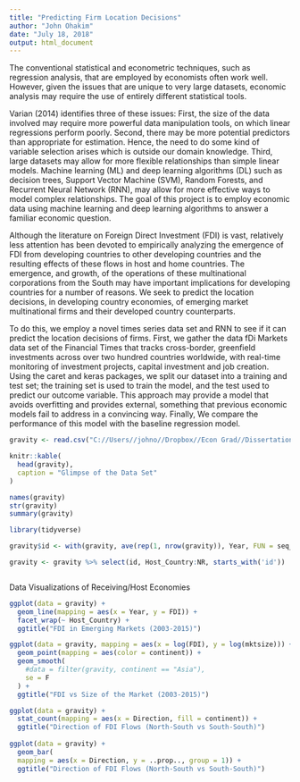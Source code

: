```yaml
---
title: "Predicting Firm Location Decisions"
author: "John Ohakim"
date: "July 18, 2018"
output: html_document
---
```


 The conventional statistical and econometric techniques, such as regression analysis, that are employed by economists often work well. However, given the issues that are unique to very large datasets, economic analysis may require the use of entirely different statistical tools. 

  Varian (2014) identifies three of these issues: First, the size of the data involved may require more powerful data manipulation tools, on which linear regressions perform poorly. Second, there may be more potential predictors than appropriate for estimation. Hence, the need to do some kind of variable selection arises which is outside our domain knowledge. Third, large datasets may allow for more flexible relationships than simple linear models. Machine learning (ML) and deep learning algorithms (DL) such as decision trees, Support Vector Machine (SVM), Random Forests, and Recurrent Neural Network (RNN), may allow for more effective ways to model complex relationships. The goal of this project is to employ economic data using machine learning and deep learning algorithms to answer a familiar economic question. 

  Although the literature on Foreign Direct Investment (FDI) is vast, relatively less attention has been devoted to empirically analyzing the emergence of FDI from developing countries to other developing countries and the resulting effects of these flows in host and home countries. The emergence, and growth, of the operations of these multinational corporations from the South may have important implications for developing countries for a number of reasons. We seek to predict the location decisions, in developing country economies, of emerging market multinational firms and their developed country counterparts. 

  To do this, we employ a novel times series data set and RNN to see if it can predict the location decisions of firms. First, we gather the data fDi Markets data set of the Financial Times that tracks cross-border, greenfield investments across over two hundred countries worldwide, with real-time monitoring of investment projects, capital investment and job creation. Using the caret and keras packages, we split our dataset into a training and test set; the training set is used to train the model, and the test used to predict our outcome variable. This approach may provide a model that avoids overfitting and provides external, something that previous economic models fail to address in a convincing way. Finally, We compare the performance of this model with the baseline regression model.

```r
gravity <- read.csv("C://Users//johno//Dropbox//Econ Grad//Dissertation//Proposal//South-South//Paper_2//Data//Gravity.csv")

knitr::kable(
  head(gravity),
  caption = "Glimpse of the Data Set"
)

names(gravity)
str(gravity)
summary(gravity)

library(tidyverse)

gravity$id <- with(gravity, ave(rep(1, nrow(gravity)), Year, FUN = seq_along))

gravity <- gravity %>% select(id, Host_Country:NR, starts_with('id'))



```



Data Visualizations of Receiving/Host Economies

```r

ggplot(data = gravity) +
  geom_line(mapping = aes(x = Year, y = FDI)) +
  facet_wrap(~ Host_Country) +
  ggtitle("FDI in Emerging Markets (2003-2015)")

ggplot(data = gravity, mapping = aes(x = log(FDI), y = log(mktsize))) +
  geom_point(mapping = aes(color = continent)) +
  geom_smooth(
    #data = filter(gravity, continent == "Asia"),
    se = F
  ) +
  ggtitle("FDI vs Size of the Market (2003-2015)")

ggplot(data = gravity) +
  stat_count(mapping = aes(x = Direction, fill = continent)) +
  ggtitle("Direction of FDI Flows (North-South vs South-South)")
  
ggplot(data = gravity) +
  geom_bar(
  mapping = aes(x = Direction, y = ..prop.., group = 1)) +
  ggtitle("Direction of FDI Flows (North-South vs South-South)")

```
